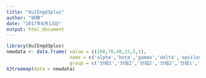 ---
title: "XuJIngd3plus"
author: "徐静"
date: "2017年6月13日"
output: html_document
---

```{r,warning=FALSE} 
library(XuJIngd3plus) 
newdata <- data.frame( value = c(100,70,40,15,5,1), 
                       name = c('alpha','beta','gamma','delta','epsilon','zeta'), 
                       group = c('分组1','分组2','分组2','分组2','分组1','分组1') ) 
XJtreemap(data = newdata) 
```